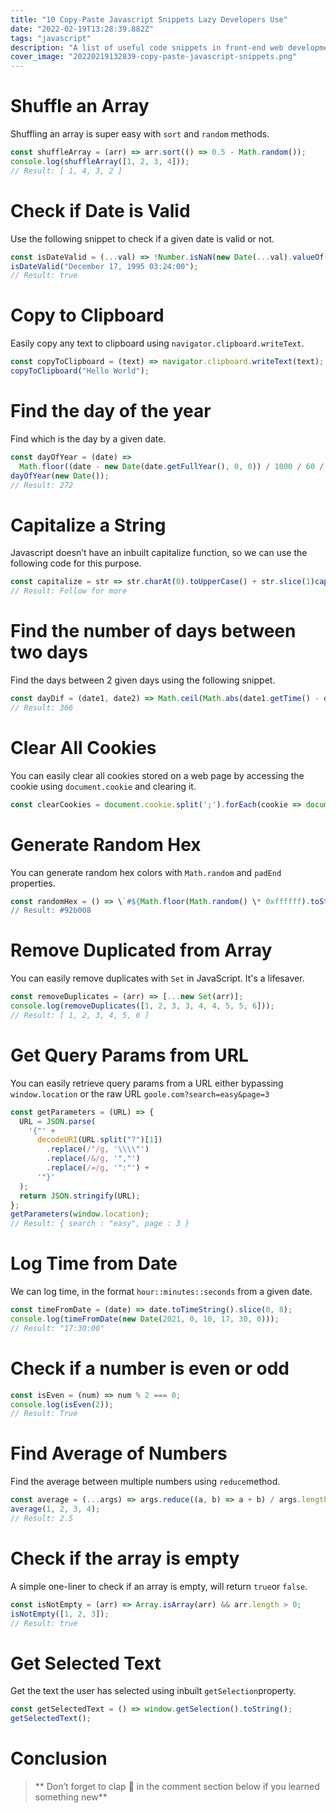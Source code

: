 ```yaml
---
title: "10 Copy-Paste Javascript Snippets Lazy Developers Use"
date: "2022-02-19T13:28:39.882Z"
tags: "javascript"
description: "A list of useful code snippets in front-end web development. Front-end development is one of the popular fields when it comes to software development or programming in general. A lot of people these days are pursuing a career in front-end development."
cover_image: "20220219132839-copy-paste-javascript-snippets.png"
---
```


# Shuffle an Array

Shuffling an array is super easy with `sort` and `random` methods.

```js
const shuffleArray = (arr) => arr.sort(() => 0.5 - Math.random());
console.log(shuffleArray([1, 2, 3, 4]));
// Result: [ 1, 4, 3, 2 ]
```

# Check if Date is Valid

Use the following snippet to check if a given date is valid or not.

```js
const isDateValid = (...val) => !Number.isNaN(new Date(...val).valueOf());
isDateValid("December 17, 1995 03:24:00");
// Result: true
```

# Copy to Clipboard

Easily copy any text to clipboard using `navigator.clipboard.writeText`.

```js
const copyToClipboard = (text) => navigator.clipboard.writeText(text);
copyToClipboard("Hello World");
```

# Find the day of the year

Find which is the day by a given date.

```js
const dayOfYear = (date) =>
  Math.floor((date - new Date(date.getFullYear(), 0, 0)) / 1000 / 60 / 60 / 24);
dayOfYear(new Date());
// Result: 272
```

# Capitalize a String

Javascript doesn’t have an inbuilt capitalize function, so we can use the following code for this purpose.

```js
const capitalize = str => str.charAt(0).toUpperCase() + str.slice(1)capitalize("follow for more")
// Result: Follow for more
```

# Find the number of days between two days

Find the days between 2 given days using the following snippet.

```js
const dayDif = (date1, date2) => Math.ceil(Math.abs(date1.getTime() - date2.getTime()) / 86400000)dayDif(new Date("2020-10-21"), new Date("2021-10-22"))
// Result: 366
```

# Clear All Cookies

You can easily clear all cookies stored on a web page by accessing the cookie using `document.cookie` and clearing it.

```js
const clearCookies = document.cookie.split(';').forEach(cookie => document.cookie = cookie.replace(/^ +/, '').replace(/=.\*/, \`=;expires=${new Date(0).toUTCString()};path=/\`));
```

# Generate Random Hex

You can generate random hex colors with `Math.random` and `padEnd` properties.

```js
const randomHex = () => \`#${Math.floor(Math.random() \* 0xffffff).toString(16).padEnd(6, "0")}\`;console.log(randomHex());
// Result: #92b008
```

# Remove Duplicated from Array

You can easily remove duplicates with `Set` in JavaScript. It's a lifesaver.

```js
const removeDuplicates = (arr) => [...new Set(arr)];
console.log(removeDuplicates([1, 2, 3, 3, 4, 4, 5, 5, 6]));
// Result: [ 1, 2, 3, 4, 5, 6 ]
```

# Get Query Params from URL

You can easily retrieve query params from a URL either bypassing `window.location` or the raw URL `goole.com?search=easy&page=3`

```js
const getParameters = (URL) => {
  URL = JSON.parse(
    '{"' +
      decodeURI(URL.split("?")[1])
        .replace(/"/g, '\\\\"')
        .replace(/&/g, '","')
        .replace(/=/g, '":"') +
      '"}'
  );
  return JSON.stringify(URL);
};
getParameters(window.location);
// Result: { search : "easy", page : 3 }
```

# Log Time from Date

We can log time, in the format `hour::minutes::seconds` from a given date.

```js
const timeFromDate = (date) => date.toTimeString().slice(0, 8);
console.log(timeFromDate(new Date(2021, 0, 10, 17, 30, 0)));
// Result: "17:30:00"
```

# Check if a number is even or odd

```js
const isEven = (num) => num % 2 === 0;
console.log(isEven(2));
// Result: True
```

# Find Average of Numbers

Find the average between multiple numbers using `reduce`method.

```js
const average = (...args) => args.reduce((a, b) => a + b) / args.length;
average(1, 2, 3, 4);
// Result: 2.5
```

# Check if the array is empty

A simple one-liner to check if an array is empty, will return `true`or `false`.

```js
const isNotEmpty = (arr) => Array.isArray(arr) && arr.length > 0;
isNotEmpty([1, 2, 3]);
// Result: true
```

# Get Selected Text

Get the text the user has selected using inbuilt `getSelection`property.

```js
const getSelectedText = () => window.getSelection().toString();
getSelectedText();
```

# Conclusion

> ** Don’t forget to clap 👏 in the comment section below if you learned something new**
